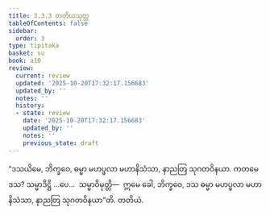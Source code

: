 ```yaml
---
title: 3.3.3 တတိယသုတ္တ
tableOfContents: false
sidebar:
  order: 3
type: tipitaka
basket: su
book: a10
review:
  current: review
  updated: '2025-10-20T17:32:17.156683'
  updated_by: ''
  notes: ''
  history:
  - state: review
    date: '2025-10-20T17:32:17.156683'
    updated_by: ''
    notes: ''
    previous_state: draft
---
```



<DynamicBreadcrumb />


<ReviewStatus review={frontmatter.review} showDetails={true} />

<HypothesisAnnotation frontmatter={frontmatter} />

<Division number="125" book="a10" e="ch" v="17" p="451">

<Paragraph number="1086" book="a10">
“ဒသယိမေ, ဘိက္ခဝေ, ဓမ္မာ မဟပ္ဖလာ မဟာနိသံသာ, နာညတြ သုဂတဝိနယာ. ကတမေ ဒသ? သမ္မာဒိဋ္ဌိ …ပေ…  သမ္မာဝိမုတ္တိ—  ဣမေ ခေါ, ဘိက္ခဝေ, ဒသ ဓမ္မာ မဟပ္ဖလာ မဟာနိသံသာ, နာညတြ သုဂတဝိနယာ”တိ.

</Paragraph>
</Division>

<Paragraph number="1087" type="center" book="a10">
တတိယံ.
</Paragraph>